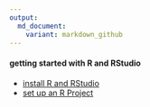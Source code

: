 ```yaml
---
output:
  md_document:
    variant: markdown_github
---
```


#### getting started with R and RStudio

- [install R and RStudio](pages/install_R.md)  
- [set up an R Project](pages/setup_R_project.md) 



